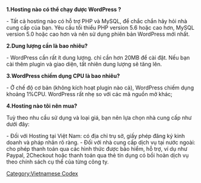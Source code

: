 '''1.Hosting nào có thể chạy được WordPress ?'''

- Tất cả hosting nào có hỗ trợ PHP và MySQL, để chắc chắn hãy hỏi nhà cung cấp của bạn. Yêu cầu tối thiểu PHP version 5.6 hoặc cao hơn, MySQL version 5.0 hoặc cao hơn và nên sử dụng phiên bản WordPress mới nhất.

'''2.Dung lượng cần là bao nhiêu?'''

- WordPress cần rất ít dung lượng. chỉ cần hơn 20MB để cài đặt. Nếu bạn cài thêm plugin và giao diện, tất nhiên dung lượng sẽ tăng lên.

'''3.WordPress chiếm dụng CPU là bao nhiêu?'''

- Ở chế độ cơ bản (không kích hoạt plugin nào cả), WordPress chiếm dụng khoảng 1%CPU. WordPress rất nhẹ so với các mã nguồn mở khác;

'''4.Hosting nào tôi nên mua?'''

Tuỳ theo nhu cầu sử dụng và loại giá, bạn nên lựa chọn nhà cung cấp như dưới đây:

- Đối với Hosting tại Việt Nam: có địa chỉ trụ sở, giấy phép đăng ký kinh doanh và pháp nhân rõ ràng.
- Đối với nhà cung cấp dịch vụ tại nước ngoài: cho phép thanh toán qua các hình thức được bảo hiểm, hỗ trợ, ví dụ như Paypal, 2Checkout hoặc thanh toán qua thẻ tín dụng có bồi hoàn dịch vụ theo chính sách cụ thể của từng công ty.

[[Category:Vietnamese Codex]]